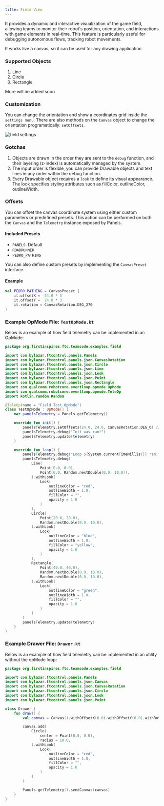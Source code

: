 ```yaml
---
title: Field View
---
```


It provides a dynamic and interactive visualization of the game field, allowing teams to monitor their robot's position, orientation, and interactions with game elements in real-time. This feature is particularly useful for debugging autonomous flows, tracking robot movements.

It works live a canvas, so it can be used for any drawing application.

### Supported Objects
1. Line
2. Circle
3. Rectangle

More will be added soon

### Customization
You can change the orientation and show a coordinates grid inside the `settings menu`.
There are also methods on the `Canvas` object to change the orientation programatically: `setOffsets`.

<img src="/docs/field_settings.png" alt="field settings"/>

### Gotchas
1. Objects are drawn in the order they are sent to the `debug` function, and their layering (z-index) is automatically managed by the system.
2. The input order is flexible, you can provide Drawable objects and text lines in any order within the debug function.
3. Every Drawable object requires a `look` to define its visual appearance. The look specifies styling attributes such as fillColor, outlineColor, outlineWidth.

### Offsets

You can offset the canvas coordinate system using either custom parameters or predefined presets. This action can be performed on both the `Canvas` and the `Telemetry` instance exposed by Panels.

#### Included Presets

* `PANELS`: Default
* `ROADRUNNER`
* `PEDRO_PATHING`

You can also define custom presets by implementing the `CanvasPreset` interface.

#### Example

```kotlin
val PEDRO_PATHING = CanvasPreset {
    it.offsetX = -24.0 * 3
    it.offsetY =  24.0 * 3
    it.rotation = CanvasRotation.DEG_270
}
```

### Example OpMode File: `TestOpMode.kt`
Below is an example of how field telemetry can be implemented in an OpMode:

```kotlin
package org.firstinspires.ftc.teamcode.examples.field

import com.bylazar.ftcontrol.panels.Panels
import com.bylazar.ftcontrol.panels.json.CanvasRotation
import com.bylazar.ftcontrol.panels.json.Circle
import com.bylazar.ftcontrol.panels.json.Line
import com.bylazar.ftcontrol.panels.json.Look
import com.bylazar.ftcontrol.panels.json.Point
import com.bylazar.ftcontrol.panels.json.Rectangle
import com.qualcomm.robotcore.eventloop.opmode.OpMode
import com.qualcomm.robotcore.eventloop.opmode.TeleOp
import kotlin.random.Random

@TeleOp(name = "Field Test OpMode")
class TestOpMode : OpMode() {
    var panelsTelemetry = Panels.getTelemetry()

    override fun init() {
        panelsTelemetry.setOffsets(24.0, 24.0, CanvasRotation.DEG_0) //field offsets in inches
        panelsTelemetry.debug("Init was ran!")
        panelsTelemetry.update(telemetry)
    }

    override fun loop() {
        panelsTelemetry.debug("Loop ${System.currentTimeMillis()} ran!")
        panelsTelemetry.debug(
            Line(
                Point(0.0, 0.0),
                Point(0.0, Random.nextDouble(0.0, 10.0)),
            ).withLook(
                Look(
                    outlineColor = "red",
                    outlineWidth = 1.0,
                    fillColor = "",
                    opacity = 1.0
                )
            ),
            Circle(
                Point(20.0, 20.0),
                Random.nextDouble(0.0, 10.0),
            ).withLook(
                Look(
                    outlineColor = "blue",
                    outlineWidth = 1.0,
                    fillColor = "yellow",
                    opacity = 1.0
                )
            ),
            Rectangle(
                Point(40.0, 40.0),
                Random.nextDouble(0.0, 10.0),
                Random.nextDouble(0.0, 10.0),
            ).withLook(
                Look(
                    outlineColor = "green",
                    outlineWidth = 1.0,
                    fillColor = "",
                    opacity = 1.0
                )
            )
        )
        panelsTelemetry.update(telemetry)
    }
}
```

### Example Drawer File: `Drawer.kt`
Below is an example of how field telemetry can be implemented in an utility without the opMode loop:

```kotlin
package org.firstinspires.ftc.teamcode.examples.field

import com.bylazar.ftcontrol.panels.Panels
import com.bylazar.ftcontrol.panels.json.Canvas
import com.bylazar.ftcontrol.panels.json.CanvasRotation
import com.bylazar.ftcontrol.panels.json.Circle
import com.bylazar.ftcontrol.panels.json.Look
import com.bylazar.ftcontrol.panels.json.Point

class Drawer {
    fun draw() {
        val canvas = Canvas().withOffsetX(0.0).withOffsetY(0.0).withRotation(CanvasRotation.DEG_0)

        canvas.add(
            Circle(
                center = Point(0.0, 0.0),
                radius = 10.0,
            ).withLook(
                Look(
                    outlineColor = "red",
                    outlineWidth = 1.0,
                    fillColor = "",
                    opacity = 1.0
                )
            )
        )

        Panels.getTelemetry().sendCanvas(canvas)
    }
}
```
